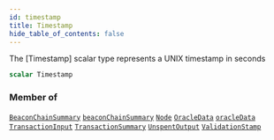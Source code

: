 ```yaml
---
id: timestamp
title: Timestamp
hide_table_of_contents: false
---
```








The [Timestamp] scalar type represents a UNIX timestamp in seconds

```graphql
scalar Timestamp
```




### Member of

[`BeaconChainSummary`](/build/api/schema/objects/beacon-chain-summary)  <Badge class="secondary" text="object"/><Bullet />[`beaconChainSummary`](/build/api/schema/queries/beacon-chain-summary)  <Badge class="secondary" text="query"/><Bullet />[`Node`](/build/api/schema/objects/node)  <Badge class="secondary" text="object"/><Bullet />[`OracleData`](/build/api/schema/objects/oracle-data)  <Badge class="secondary" text="object"/><Bullet />[`oracleData`](/build/api/schema/queries/oracle-data)  <Badge class="secondary" text="query"/><Bullet />[`TransactionInput`](/build/api/schema/objects/transaction-input)  <Badge class="secondary" text="object"/><Bullet />[`TransactionSummary`](/build/api/schema/objects/transaction-summary)  <Badge class="secondary" text="object"/><Bullet />[`UnspentOutput`](/build/api/schema/objects/unspent-output)  <Badge class="secondary" text="object"/><Bullet />[`ValidationStamp`](/build/api/schema/objects/validation-stamp)  <Badge class="secondary" text="object"/>



